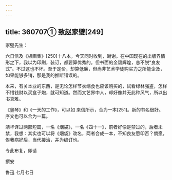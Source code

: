 ```yaml
---
---
---
```

title: 360707① 致赵家璧[249]
---




家璧先生：

六日信及《板画集》[250]十八本，今天同时收到，谢谢。在中国现在的出版界情形之下，我以为印刷，装订，都要算优秀的。但书面的金碧辉煌，总不脱“良友式”。不过这也不坏。至于定价，却算低廉，但尚非艺术学徒购买力之所能企及，如果能够多销，那是我的推断错误的。

本来，有关本业的东西，是无论怎样节衣缩食也应该购买的，试看绿林强盗，怎样不惜钱财以买盒子炮，就可知道。然而文艺界中人，却好像并无此种风气，所以出书真难。

《竖琴》和《一天的工作》，可以如 来信所示，合为一本[251]。新的书名很好。序文也可以合为一篇。

靖华译过两部短篇，一名《烟袋》，一名《四十一》，前者好像是禁过的，后者未禁，我想：其实也可以将《烟袋》改名，两者合成一本，不知良友愿印否？倘愿，俟我病好后，当代接洽，并为编订也。

专此布复，即请

撰安

鲁迅 七月七日